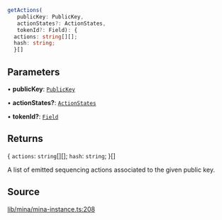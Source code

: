 ```ts
getActions(
   publicKey: PublicKey, 
   actionStates?: ActionStates, 
   tokenId?: Field): {
  actions: string[][];
  hash: string;
  }[]
```

## Parameters

• **publicKey**: [`PublicKey`](../../../classes/PublicKey.mdx)

• **actionStates?**: [`ActionStates`](../type-aliases/ActionStates.mdx)

• **tokenId?**: [`Field`](../../../classes/Field.mdx)

## Returns

\{
  `actions`: `string`[][];
  `hash`: `string`;
  }[]

A list of emitted sequencing actions associated to the given public key.

## Source

[lib/mina/mina-instance.ts:208](https://github.com/o1-labs/o1js/blob/main/src/lib/mina/mina-instance.ts#L208)
